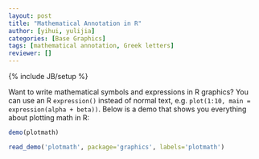 ```yaml
---
layout: post
title: "Mathematical Annotation in R"
author: [yihui, yulijia]
categories: [Base Graphics]
tags: [mathematical annotation, Greek letters]
reviewer: []
---
```

{% include JB/setup %}

Want to write mathematical symbols and expressions in R graphics? You can use an R `expression()`
instead of normal text, e.g. `plot(1:10, main = expression(alpha + beta))`. Below is a demo that
shows you everything about plotting math in R:

```r
demo(plotmath)
```
```r
read_demo('plotmath', package='graphics', labels='plotmath')
```
```r
```
